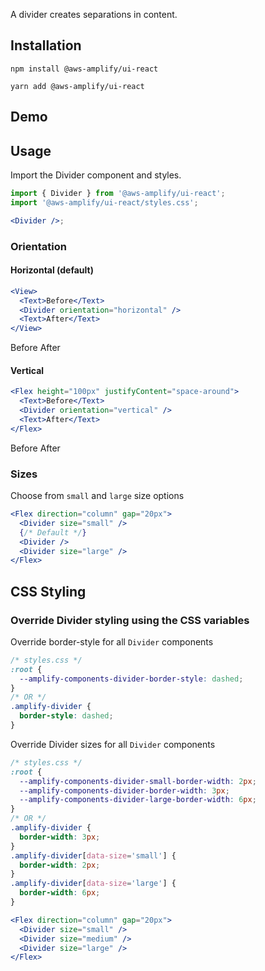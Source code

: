 
A divider creates separations in content.

## Installation

<BlockSwitcher>
<Block name="npm">

```shell
npm install @aws-amplify/ui-react
```

</Block>
<Block name="yarn">

```shell
yarn add @aws-amplify/ui-react
```

</Block>
</BlockSwitcher>

## Demo

<DividerDemo />

## Usage

Import the Divider component and styles.

```jsx
import { Divider } from '@aws-amplify/ui-react';
import '@aws-amplify/ui-react/styles.css';

<Divider />;
```

<Example>
  <Divider />
</Example>

### Orientation

#### Horizontal (default)

```jsx
<View>
  <Text>Before</Text>
  <Divider orientation="horizontal" />
  <Text>After</Text>
</View>
```

<Example>
  <View>
    <Text>Before</Text>
    <Divider orientation="horizontal" />
    <Text>After</Text>
  </View>
</Example>

#### Vertical

```jsx
<Flex height="100px" justifyContent="space-around">
  <Text>Before</Text>
  <Divider orientation="vertical" />
  <Text>After</Text>
</Flex>
```

<Example>
  <Flex height="100px" justifyContent="space-around">
    <Text>Before</Text>
    <Divider orientation="vertical" />
    <Text>After</Text>
  </Flex>
</Example>

### Sizes

Choose from `small` and `large` size options

```jsx
<Flex direction="column" gap="20px">
  <Divider size="small" />
  {/* Default */}
  <Divider />
  <Divider size="large" />
</Flex>
```

<Example>
  <Flex direction="column" gap="20px">
    <Divider size="small" />
    <Divider />
    <Divider size="large" />
  </Flex>
</Example>

## CSS Styling

### Override Divider styling using the CSS variables

Override border-style for all `Divider` components

```css
/* styles.css */
:root {
  --amplify-components-divider-border-style: dashed;
}
/* OR */
.amplify-divider {
  border-style: dashed;
}
```

<Example>
  <Divider className="border-style-override" />
</Example>

Override Divider sizes for all `Divider` components

```css
/* styles.css */
:root {
  --amplify-components-divider-small-border-width: 2px;
  --amplify-components-divider-border-width: 3px;
  --amplify-components-divider-large-border-width: 6px;
}
/* OR */
.amplify-divider {
  border-width: 3px;
}
.amplify-divider[data-size='small'] {
  border-width: 2px;
}
.amplify-divider[data-size='large'] {
  border-width: 6px;
}
```

```jsx
<Flex direction="column" gap="20px">
  <Divider size="small" />
  <Divider size="medium" />
  <Divider size="large" />
</Flex>
```

<Example>
  <Flex direction="column" gap="20px">
    <Divider className="border-width-override" size="small" />
    <Divider className="border-width-override" size="medium" />
    <Divider className="border-width-override" size="large" />
  </Flex>
</Example>
